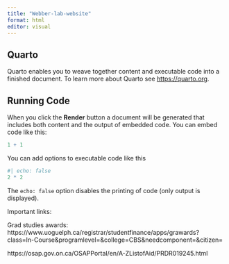 ```yaml
---
title: "Webber-lab-website"
format: html
editor: visual
---
```


## Quarto

Quarto enables you to weave together content and executable code into a finished document. To learn more about Quarto see <https://quarto.org>.

## Running Code

When you click the **Render** button a document will be generated that includes both content and the output of embedded code. You can embed code like this:

```r
1 + 1
```

You can add options to executable code like this

```r
#| echo: false
2 * 2
```

The `echo: false` option disables the printing of code (only output is displayed).

Important links:

Grad studies awards: https://www.uoguelph.ca/registrar/studentfinance/apps/grawards?class=In-Course&programlevel=&college=CBS&needcomponent=&citizen=

https://osap.gov.on.ca/OSAPPortal/en/A-ZListofAid/PRDR019245.html

